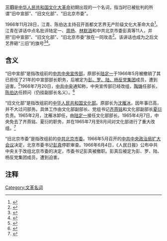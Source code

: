 '''三旧'''是[[中华人民共和国|中华人民共和国]][[文化大革命|文化大革命]]初期出现的一个名词，指当时已被批判的所谓“旧中宣部”、“旧文化部”、“旧北京市委”。

1966年11月28日，江青、陈伯达主持召开首都文艺界无产阶级文化大革命大会<ref>{{Cite book|title=国史纪事本末 1949-1999 第5卷 “文化大革命”时期|last=魏宏运主编；刘景泉等撰|first=|publisher=沈阳：[[辽宁人民出版社|辽宁人民出版社]]|date=2003年1月|isbn=7-205-04605-X|location=|pages=252-253}}</ref>。江青在讲话中点名批评陆定一、[[周扬|周扬]]、[[林默涵|林默涵]]和中共北京市委彭真等11人，并把“旧中宣部”、“旧文化部”、“旧北京市委”放在一同攻击<ref>{{Cite book|title=中华人民共和国历史长编 第3卷|last=刘国新，刘晓主编|first=|publisher=南宁：[[广西人民出版社|广西人民出版社]]|date=1994年7月|isbn=7-219-02787-7|location=|pages=56-57}}</ref>。该讲话也成为之后文艺界砸“三旧”的旗号<ref>{{Cite book|title=中国当代文学编年史 第4卷 1966.1-1976.9|last=张健主编|first=|publisher=济南：[[山东文艺出版社|山东文艺出版社]]|date=2012年11月|isbn=7-5329-2955-8|location=|pages=75-76}}</ref><ref>{{Cite book|title=影响新中国经济发展的政治因素|last=杨龙主编|first=|publisher=天津：[[天津社会科学院出版社|天津社会科学院出版社]]|date=2001年9月|isbn=7-80563-856-X|location=|pages=218-219}}</ref>。

==含义==
“旧中宣部”是指改组前的[[中共中央宣传部|中共中央宣传部]]，原部长[[陆定一|陆定一]]于1966年5月被撤销了其已担任了21年的中宣部部长职务，后被定为[[彭、罗、陆、杨反党集团|彭、罗、陆、杨反党集团]]成员，遭到迫害。<ref>{{Cite web |url=http://cpc.people.com.cn/GB/75289/5830985.html |title=陈晓萍，陆定一：任期最长的中宣部部长，新闻周刊2006年第22期 |accessdate=2010-10-21 |archive-date=2011-07-02 |archive-url=https://web.archive.org/web/20110702040455/http://cpc.people.com.cn/GB/75289/5830985.html |dead-url=no }}</ref>1966年7月20日，[[中共中央|中共中央]]通知称，中央宣传部已经改组，[[陶铸|陶铸]]任部长，[[陈伯达|陈伯达]]任顾问（仍挂副部长名义）。<ref>{{Cite web |url=http://news.xinhuanet.com/ziliao/2004-10/15/content_2094131.htm |title=中国共产党大事记（1966年），新华网，2004-10-15 |accessdate=2010-10-21 |archive-date=2011-05-19 |archive-url=https://web.archive.org/web/20110519211515/http://news.xinhuanet.com/ziliao/2004-10/15/content_2094131.htm |dead-url=no }}</ref>

“旧文化部”是指改组前的[[中华人民共和国文化部|中华人民共和国文化部]]。原部长为[[沈雁冰|沈雁冰]]，因年事已高，并不大过问部务。具体工作由文化部副部长、党组书记[[齐燕铭|齐燕铭]]和文化部副部长[[夏衍|夏衍]]负责。1965年2月，沈雁冰卸任，由[[陆定一|陆定一]]接任文化部部长。1965年4月7日，中央免去了齐燕铭、夏衍的职务，并在1965年7月至8月间对文化部进行了重大改组。<ref>{{Cite web |url=http://news.china.com/zh_cn/history/all/11025807/20050526/12348182.html |title=赵晓泮，1965年的文化部大改组，中华网，2005-05-26 |accessdate=2010-10-21 |archive-date=2011-05-05 |archive-url=https://web.archive.org/web/20110505171719/http://news.china.com/zh_cn/history/all/11025807/20050526/12348182.html |dead-url=no }}</ref>

“旧北京市委”是指改组前的[[中国共产党北京市委员会|中共北京市委]]。1966年5月召开的[[1966年5月中共中央政治局扩大会议|中共中央政治局扩大会议]]决定，北京市委书记[[彭真|彭真]]停职审查。1966年6月4日，《人民日报》公布中共中央关于改组北京市委的决定，市委书记彭真被撤职。彭真后被定为彭、罗、陆、杨反党集团成员，遭到迫害。

==注释==
{{reflist|2}}

{{文化大革命/主要事件}}
[[Category:文革名词|Category:文革名词]]